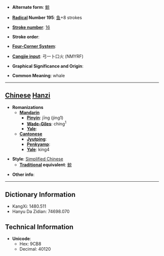 * '''Alternate form''': [[鯨]]

* '''[[Wiktionary:Chinese radical index| Radical]] Number 195''': [[Wiktionary:Chinese radical index 鱼|鱼]]+8 strokes

* '''[[Wiktionary:Chinese total strokes index|Stroke number]]''': [[Wiktionary:Chinese total strokes index 16|16]]

* '''Stroke order''': 

* '''[[Wiktionary:Chinese four corner index|Four-Corner System]]''': 

* '''[[Wiktionary:Chinese Cangjie index|Cangjie input]]''': 弓一卜口火 (NMYRF)

* '''Graphical Significance and Origin''': 

* '''Common Meaning''': whale

----

== [[Chinese]] [[Hanzi]] ==

* '''Romanizations'''
** '''[[Mandarin]]'''
*** '''[[Pinyin]]''': jīng (jing1)
*** '''[[Wade-Giles]]''': ching<sup>1</sup>
*** '''[[Yale]]''': 
** '''[[Cantonese]]'''
*** '''[[Jyutping]]''':
*** '''[[Penkyamp]]''': 
*** '''[[Yale]]''': king4

* '''Style''': [[Simplified Chinese]] 
** '''[[Traditional Chinese|Traditional]] equivalent''': [[鯨]]

* '''Other info''': 

----

== Dictionary Information ==

* KangXi: 1480.511
* Hanyu Da Zidian: 74698.070

== Technical Information ==

* '''Unicode''':
** Hex: 9CB8
** Decimal: 40120
